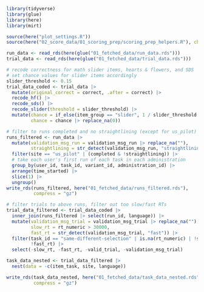 ```r
library(tidyverse)
library(glue)
library(here)
library(mirt)

source(here("plot_settings.R"))
source(here("02_score_data/01_scoring_prep/scoring_prep_helpers.R"), chdir = TRUE)

run_data <- read_rds(here(glue("01_fetched_data/run_data.rds")))
trial_data <- read_rds(here(glue("01_fetched_data/trial_data.rds")))
```

```r
# recode correctness for math slider items, hearts & flowers, and SDS
# set chance values for slider items accordingly
slider_threshold <- 0.15
trial_data_coded <- trial_data |>
  mutate(original_correct = correct, .after = correct) |>
  recode_hf() |>
  recode_sds() |>
  recode_slider(threshold = slider_threshold) |>
  mutate(chance = if_else(item_group == "slider", 1 / slider_threshold / 100, chance),
         chance = chance |> replace_na(0))
```

```r
# filter to runs completed and no straightlining (except for us_pilot)
runs_filtered <- run_data |>
  mutate(validation_msg_run = validation_msg_run |> replace_na(""),
         straightlining = str_detect(validation_msg_run, "straightlining")) |>
  filter(site == "us_pilot" | (completed & !straightlining)) |>
  # take each user's first run of each task in each administration
  group_by(user_id, task_id, variant_id, administration_id) |>
  arrange(time_started) |>
  slice(1) |>
  ungroup()
write_rds(runs_filtered, here("01_fetched_data/runs_filtered.rds"),
          compress = "gz")

# filter trials to above runs, filter out too slow/fast RTs
trial_data_filtered <- trial_data_coded |>
  inner_join(runs_filtered |> select(run_id, language)) |>
  mutate(validation_msg_trial = validation_msg_trial |> replace_na(""),
         slow_rt = rt_numeric > 30000,
         fast_rt = str_detect(validation_msg_trial, "fast")) |>
  filter(task_id == "same-different-selection" | is.na(rt_numeric) | !slow_rt,
         !fast_rt) |>
  select(-slow_rt, -fast_rt, -valid_trial, -validation_msg_trial)
```

```r
task_data_nested <- trial_data_filtered |>
  nest(data = -c(item_task, site, language))

write_rds(task_data_nested, here("01_fetched_data/task_data_nested.rds"),
          compress = "gz")
```
